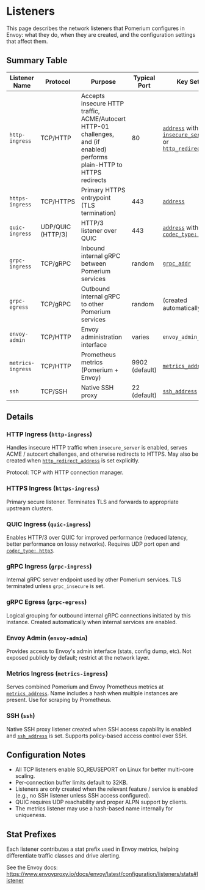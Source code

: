 # Listeners

This page describes the network listeners that Pomerium configures in Envoy: what they do, when they are created, and the configuration settings that affect them.

## Summary Table

| Listener Name | Protocol | Purpose | Typical Port | Key Settings |
| ------------- | -------- | ------- | ------------ | ------------ |
| `http-ingress` | TCP/HTTP | Accepts insecure HTTP traffic, ACME/Autocert HTTP-01 challenges, and (if enabled) performs plain-HTTP to HTTPS redirects | 80 | [`address`](../reference/address) with [`insecure_server: true`](../reference/insecure-server) or [`http_redirect_address`](../reference/http-redirect-address) |
| `https-ingress` | TCP/HTTPS | Primary HTTPS entrypoint (TLS termination) | 443 | [`address`](../reference/address) |
| `quic-ingress` | UDP/QUIC (HTTP/3) | HTTP/3 listener over QUIC | 443 | [`address`](../reference/address) with [`codec_type: http3`](../reference/codec-type) |
| `grpc-ingress` | TCP/gRPC | Inbound internal gRPC between Pomerium services | random | [`grpc_addr`](../reference/grpc) |
| `grpc-egress` | TCP/gRPC | Outbound internal gRPC to other Pomerium services | random | (created automatically) |
| `envoy-admin` | TCP/HTTP | Envoy administration interface | varies | `envoy_admin_address` |
| `metrics-ingress` | TCP/HTTP | Prometheus metrics (Pomerium + Envoy) | 9902 (default) | [`metrics_address`](../reference/metrics#metrics-address) |
| `ssh` | TCP/SSH | Native SSH proxy | 22 (default) | [`ssh_address`](../capabilities/native-ssh-access#ssh-address) |

## Details

### HTTP Ingress (`http-ingress`)

Handles insecure HTTP traffic when `insecure_server` is enabled, serves ACME / autocert challenges, and otherwise redirects to HTTPS. May also be created when [`http_redirect_address`](../reference/http-redirect-address) is set explicitly.

Protocol: TCP with HTTP connection manager.

### HTTPS Ingress (`https-ingress`)

Primary secure listener. Terminates TLS and forwards to appropriate upstream clusters.

### QUIC Ingress (`quic-ingress`)

Enables HTTP/3 over QUIC for improved performance (reduced latency, better performance on lossy networks). Requires UDP port open and [`codec_type: http3`](../reference/codec-type).

### gRPC Ingress (`grpc-ingress`)

Internal gRPC server endpoint used by other Pomerium services. TLS terminated unless `grpc_insecure` is set.

### gRPC Egress (`grpc-egress`)

Logical grouping for outbound internal gRPC connections initiated by this instance. Created automatically when internal services are enabled.

### Envoy Admin (`envoy-admin`)

Provides access to Envoy's admin interface (stats, config dump, etc). Not exposed publicly by default; restrict at the network layer.

### Metrics Ingress (`metrics-ingress`)

Serves combined Pomerium and Envoy Prometheus metrics at [`metrics_address`](../reference/metrics#metrics-address). Name includes a hash when multiple instances are present. Use for scraping by Prometheus.

### SSH (`ssh`)

Native SSH proxy listener created when SSH access capability is enabled and [`ssh_address`](../capabilities/native-ssh-access#ssh-address) is set. Supports policy-based access control over SSH.

## Configuration Notes

- All TCP listeners enable SO_REUSEPORT on Linux for better multi-core scaling.
- Per-connection buffer limits default to 32KB.
- Listeners are only created when the relevant feature / service is enabled (e.g., no SSH listener unless SSH access configured).
- QUIC requires UDP reachability and proper ALPN support by clients.
- The metrics listener may use a hash-based name internally for uniqueness.

## Stat Prefixes

Each listener contributes a stat prefix used in Envoy metrics, helping differentiate traffic classes and drive alerting.

See the Envoy docs: https://www.envoyproxy.io/docs/envoy/latest/configuration/listeners/stats#listener
